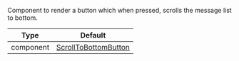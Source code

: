 Component to render a button which when pressed, scrolls the message list to bottom.

| Type | Default |
| - | - |
| component | [ScrollToBottomButton](/reactnative/ui-components/scroll-to-bottom-botton) |
